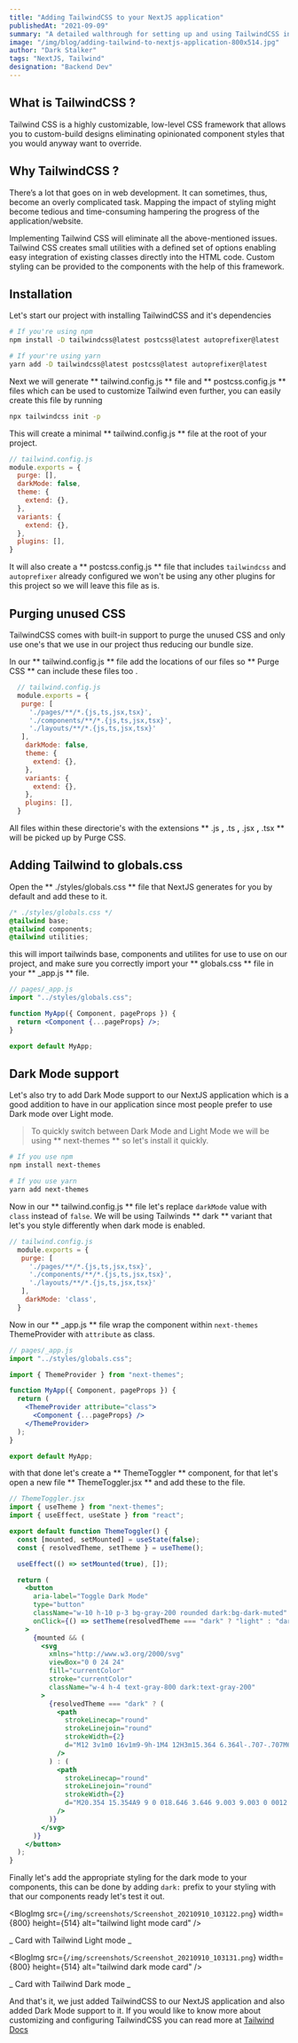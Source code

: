 ```yaml
---
title: "Adding TailwindCSS to your NextJS application"
publishedAt: "2021-09-09"
summary: "A detailed walthrough for setting up and using TailwindCSS in your NextJS application."
image: "/img/blog/adding-tailwind-to-nextjs-application-800x514.jpg"
author: "Dark Stalker"
tags: "NextJS, Tailwind"
designation: "Backend Dev"
---
```


## What is TailwindCSS ?

Tailwind CSS is a highly customizable, low-level CSS framework that allows you to custom-build designs eliminating opinionated component styles that you would anyway want to override.

## Why TailwindCSS ?

There’s a lot that goes on in web development. It can sometimes, thus, become an overly complicated task. Mapping the impact of styling might become tedious and time-consuming hampering the progress of the application/website.

Implementing Tailwind CSS will eliminate all the above-mentioned issues. Tailwind CSS creates small utilities with a defined set of options enabling easy integration of existing classes directly into the HTML code. Custom styling can be provided to the components with the help of this framework.

## Installation

Let's start our project with installing TailwindCSS and it's dependencies

```bash
# If you're using npm
npm install -D tailwindcss@latest postcss@latest autoprefixer@latest

# If your're using yarn
yarn add -D tailwindcss@latest postcss@latest autoprefixer@latest
```

Next we will generate ** tailwind.config.js ** file and ** postcss.config.js ** files which can be used to customize Tailwind even further, you can easily create this file by running

```bash
npx tailwindcss init -p
```

This will create a minimal ** tailwind.config.js ** file at the root of your project.

```JavaScript
// tailwind.config.js
module.exports = {
  purge: [],
  darkMode: false,
  theme: {
    extend: {},
  },
  variants: {
    extend: {},
  },
  plugins: [],
}
```

It will also create a ** postcss.config.js ** file that includes `tailwindcss` and `autoprefixer` already configured we won't be using any other plugins for this project so we will leave this file as is.

## Purging unused CSS

TailwindCSS comes with built-in support to purge the unused CSS and only use one's that we use in our project thus reducing our bundle size.

In our ** tailwind.config.js ** file add the locations of our files so ** Purge CSS ** can include these files too .

```JavaScript
  // tailwind.config.js
  module.exports = {
   purge: [
     './pages/**/*.{js,ts,jsx,tsx}',
     './components/**/*.{js,ts,jsx,tsx}',
     './layouts/**/*.{js,ts,jsx,tsx}'
   ],
    darkMode: false,
    theme: {
      extend: {},
    },
    variants: {
      extend: {},
    },
    plugins: [],
  }
```

All files within these directorie's with the extensions ** .js **,** .ts **,** .jsx **,** .tsx ** will be picked up by Purge CSS.

## Adding Tailwind to globals.css

Open the ** ./styles/globals.css ** file that NextJS generates for you by default and add these to it.

```css
/* ./styles/globals.css */
@tailwind base;
@tailwind components;
@tailwind utilities;
```

this will import tailwinds base, components and utilites for use to use on our project, and make sure you correctly import your ** globals.css ** file in your ** \_app.js ** file.

```jsx
// pages/_app.js
import "../styles/globals.css";

function MyApp({ Component, pageProps }) {
  return <Component {...pageProps} />;
}

export default MyApp;
```

## Dark Mode support

Let's also try to add Dark Mode support to our NextJS application which is a good addition to have in our application since most people prefer to use Dark mode over Light mode.

> To quickly switch between Dark Mode and Light Mode we will be using ** next-themes ** so let's install it quickly.

```bash
# If you use npm
npm install next-themes

# If you use yarn
yarn add next-themes
```

Now in our ** tailwind.config.js ** file let's replace `darkMode` value with `class` instead of `false`.
We will be using Tailwinds ** dark ** variant that let's you style differently when dark mode is enabled.

```JavaScript
// tailwind.config.js
  module.exports = {
   purge: [
     './pages/**/*.{js,ts,jsx,tsx}',
     './components/**/*.{js,ts,jsx,tsx}',
     './layouts/**/*.{js,ts,jsx,tsx}'
   ],
    darkMode: 'class',
  }

```

Now in our ** \_app.js ** file wrap the component within `next-themes` ThemeProvider with `attribute` as class.

```jsx
// pages/_app.js
import "../styles/globals.css";

import { ThemeProvider } from "next-themes";

function MyApp({ Component, pageProps }) {
  return (
    <ThemeProvider attribute="class">
      <Component {...pageProps} />
    </ThemeProvider>
  );
}

export default MyApp;
```

with that done let's create a ** ThemeToggler ** component, for that let's open a new file ** ThemeToggler.jsx ** and add these to the file.

```jsx
// ThemeToggler.jsx
import { useTheme } from "next-themes";
import { useEffect, useState } from "react";

export default function ThemeToggler() {
  const [mounted, setMounted] = useState(false);
  const { resolvedTheme, setTheme } = useTheme();

  useEffect(() => setMounted(true), []);

  return (
    <button
      aria-label="Toggle Dark Mode"
      type="button"
      className="w-10 h-10 p-3 bg-gray-200 rounded dark:bg-dark-muted"
      onClick={() => setTheme(resolvedTheme === "dark" ? "light" : "dark")}
    >
      {mounted && (
        <svg
          xmlns="http://www.w3.org/2000/svg"
          viewBox="0 0 24 24"
          fill="currentColor"
          stroke="currentColor"
          className="w-4 h-4 text-gray-800 dark:text-gray-200"
        >
          {resolvedTheme === "dark" ? (
            <path
              strokeLinecap="round"
              strokeLinejoin="round"
              strokeWidth={2}
              d="M12 3v1m0 16v1m9-9h-1M4 12H3m15.364 6.364l-.707-.707M6.343 6.343l-.707-.707m12.728 0l-.707.707M6.343 17.657l-.707.707M16 12a4 4 0 11-8 0 4 4 0 018 0z"
            />
          ) : (
            <path
              strokeLinecap="round"
              strokeLinejoin="round"
              strokeWidth={2}
              d="M20.354 15.354A9 9 0 018.646 3.646 9.003 9.003 0 0012 21a9.003 9.003 0 008.354-5.646z"
            />
          )}
        </svg>
      )}
    </button>
  );
}
```

Finally let's add the appropriate styling for the dark mode to your components, this can be done by adding `dark:` prefix to your styling with that our components ready let's test it out.

<BlogImg
  src={`/img/screenshots/Screenshot_20210910_103122.png`}
  width={800}
  height={514}
  alt="tailwind light mode card"
/>

_ Card with Tailwind Light mode _

<BlogImg
  src={`/img/screenshots/Screenshot_20210910_103131.png`}
  width={800}
  height={514}
  alt="tailwind dark mode card"
/>

_ Card with Tailwind Dark mode _

And that's it, we just added TailwindCSS to our NextJS application and also added Dark Mode support to it.
If you would like to know more about customizing and configuring TailwindCSS you can read more at [Tailwind Docs](https://tailwindcss.com/docs)
